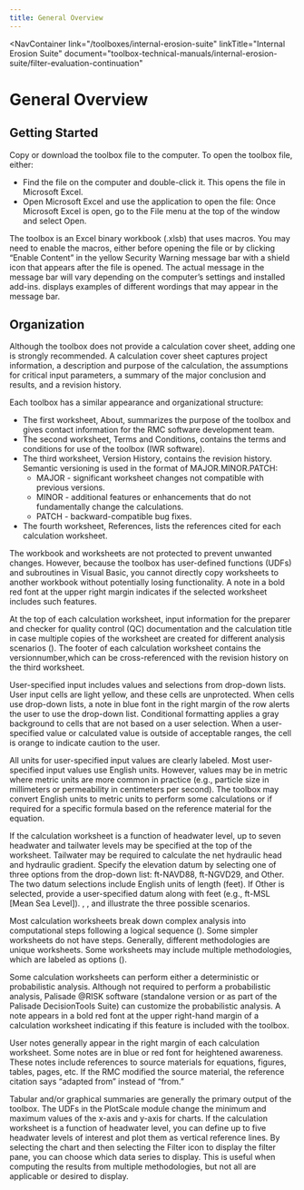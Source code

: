 ```yaml
---
title: General Overview
---
```



<NavContainer 
  link="/toolboxes/internal-erosion-suite"
  linkTitle="Internal Erosion Suite" 
  document="toolbox-technical-manuals/internal-erosion-suite/filter-evaluation-continuation"
></NavContainer>

# General Overview

## Getting Started

Copy or download the toolbox file to the computer. To open the toolbox file, either:

- Find the file on the computer and double-click it. This opens the file in Microsoft Excel.
- Open Microsoft Excel and use the application to open the file: Once Microsoft Excel is open, go to the File menu at the top of the window and select Open.

The toolbox is an Excel binary workbook (.xlsb) that uses macros. You may need to enable the macros, either before opening the file or by clicking
“Enable Content” in the yellow Security Warning message bar with a shield icon that appears after the file is opened. The actual message in the
message bar will vary depending on the computer’s settings and installed add-ins. <FigReference figKey="enable-macros"/> displays examples of different wordings that may appear in the message bar.

<Figure
  docId="03-general-overview.mdx"
  figKey="enable-macros"
  src="figures/toolbox-technical-manuals/internal-erosion-suite/filter-evaluation-continuation/v1.0/figure1.png"
  alt="Security warning message bars with the 'Enable Content' option to enable macros"
  caption="Security warning message bars with the 'Enable Content' option to enable macros."
></Figure>

## Organization

Although the toolbox does not provide a calculation cover sheet, adding one is strongly recommended. A calculation cover sheet captures project
information, a description and purpose of the calculation, the assumptions for critical input parameters, a summary of the major conclusion and
results, and a revision history.

Each toolbox has a similar appearance and organizational structure:

- The first worksheet, About, summarizes the purpose of the toolbox and gives contact information for the RMC software development team.
- The second worksheet, Terms and Conditions, contains the terms and conditions for use of the toolbox (IWR software).
- The third worksheet, Version History, contains the revision history. Semantic versioning is used in the format of MAJOR.MINOR.PATCH:
  - MAJOR - significant worksheet changes not compatible with previous versions.
  - MINOR - additional features or enhancements that do not fundamentally change the calculations.
  - PATCH - backward-compatible bug fixes.
- The fourth worksheet, References, lists the references cited for each calculation worksheet.

The workbook and worksheets are not protected to prevent unwanted changes. However, because the toolbox has user-defined functions (UDFs) and
subroutines in Visual Basic, you cannot directly copy worksheets to another workbook without potentially losing functionality. A note in a bold
red font at the upper right margin indicates if the selected worksheet includes such features.

At the top of each calculation worksheet, input information for the preparer and checker for quality control (QC) documentation and the calculation
title in case multiple copies of the worksheet are created for different analysis scenarios (<FigReference figKey="heading"/>).
The footer of each calculation worksheet contains the versionnumber,which can be cross-referenced with the revision history on the third worksheet.

<Figure
  docId="03-general-overview.mdx"
  figKey="heading"
  src="figures/toolbox-technical-manuals/internal-erosion-suite/filter-evaluation-continuation/v1.0/figure2.png"
  alt="Calculation worksheet heading"
  caption="Calculation worksheet heading."
></Figure>

User-specified input includes values and selections from drop-down lists. User input cells are light yellow, and these cells are unprotected.
When cells use drop-down lists, a note in blue font in the right margin of the row alerts the user to use the drop-down list. Conditional formatting
applies a gray background to cells that are not based on a user selection. When a user-specified value or calculated value is outside of acceptable
ranges, the cell is orange to indicate caution to the user.

All units for user-specified input values are clearly labeled. Most user-specified input values use English units. However, values may be in metric
where metric units are more common in practice (e.g., particle size in millimeters or permeability in centimeters per second). The toolbox may convert
English units to metric units to perform some calculations or if required for a specific formula based on the reference material for the equation.

If the calculation worksheet is a function of headwater level, up to seven headwater and tailwater levels may be specified at the top of the worksheet.
Tailwater may be required to calculate the net hydraulic head and hydraulic gradient. Specify the elevation datum by selecting one of three options
from the drop-down list: ft-NAVD88, ft-NGVD29, and Other. The two datum selections include English units of length (feet). If Other is selected, provide
a user-specified datum along with feet (e.g., ft-MSL [Mean Sea Level]). <FigReference figKey="NAVD88"/>, <FigReference figKey="NGVD29"/>, and <FigReference figKey="datum"/> illustrate
the three possible scenarios.

<Figure
  docId="03-general-overview.mdx"
  figKey="NAVD88"
  src="figures/toolbox-technical-manuals/internal-erosion-suite/filter-evaluation-continuation/v1.0/figure3.png"
  alt="Headwater and tailwater input: NAVD88"
  caption="Headwater and tailwater input: NAVD88."
></Figure>

<Figure
  docId="03-general-overview.mdx"
  figKey="NGVD29"
  src="figures/toolbox-technical-manuals/internal-erosion-suite/filter-evaluation-continuation/v1.0/figure4.png"
  alt="Headwater and tailwater input: NGVD29"
  caption="Headwater and tailwater input: NGVD29."
></Figure>

<Figure
  docId="03-general-overview.mdx"
  figKey="datum"
  src="figures/toolbox-technical-manuals/internal-erosion-suite/filter-evaluation-continuation/v1.0/figure5.png"
  alt="Headwater and tailwater input: User-specified datum"
  caption="Headwater and tailwater input: User-specified datum."
></Figure>

Most calculation worksheets break down complex analysis into computational steps following a logical sequence (<FigReference figKey="step-banner"/>). Some simpler
worksheets do not have steps. Generally, different methodologies are unique worksheets. Some worksheets may include multiple methodologies, which
are labeled as options (<FigReference figKey="option-banner"/>).

<Figure
  docId="03-general-overview.mdx"
  figKey="step-banner"
  src="figures/toolbox-technical-manuals/internal-erosion-suite/filter-evaluation-continuation/v1.0/figure6.png"
  alt="Example of step banner"
  caption="Example of step banner."
></Figure>

<Figure
  docId="03-general-overview.mdx"
  figKey="option-banner"
  src="figures/toolbox-technical-manuals/internal-erosion-suite/filter-evaluation-continuation/v1.0/figure7.png"
  alt="Example of option banner"
  caption="Example of option banner."
></Figure>

Some calculation worksheets can perform either a deterministic or probabilistic analysis. Although not required to perform a probabilistic
analysis, Palisade @RISK software (standalone version or as part of the Palisade DecisionTools Suite) can customize the probabilistic analysis.
A note appears in a bold red font at the upper right-hand margin of a calculation worksheet indicating if this feature is included with the toolbox.

User notes generally appear in the right margin of each calculation worksheet. Some notes are in blue or red font for heightened awareness. These
notes include references to source materials for equations, figures, tables, pages, etc. If the RMC modified the source material, the reference
citation says “adapted from” instead of “from.”

Tabular and/or graphical summaries are generally the primary output of the toolbox. The UDFs in the PlotScale module change the minimum and maximum
values of the x-axis and y-axis for charts. If the calculation worksheet is a function of headwater level, you can define up to five headwater levels
of interest and plot them as vertical reference lines. By selecting the chart and then selecting the Filter icon to display the filter pane, you can
choose which data series to display. This is useful when computing the results from multiple methodologies, but not all are applicable or desired to display.
